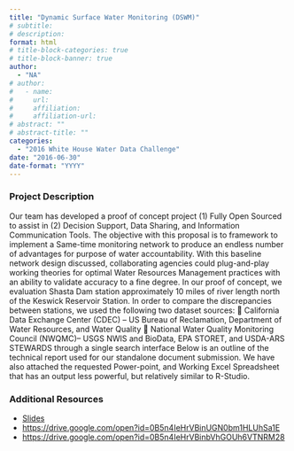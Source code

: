 ```yaml
---
title: "Dynamic Surface Water Monitoring (DSWM)"
# subtitle: 
# description: 
format: html
# title-block-categories: true
# title-block-banner: true
author: 
  - "NA"
# author:
#   - name: 
#     url: 
#     affiliation: 
#     affiliation-url:
# abstract: ""
# abstract-title: ""
categories: 
  - "2016 White House Water Data Challenge"
date: "2016-06-30"
date-format: "YYYY"
---
```


<!-- COMMENT
## params_NOTUSED-proj_title

#### Year: params_NOTUSED-year

#### Topics: params_NOTUSED-topics

#### Awards: params_NOTUSED-awards

#### Team Members: params_NOTUSED-team_members
UNCOMMENT -->

### Project Description

Our team has developed a proof of concept project (1) Fully Open Sourced to assist
 in (2) Decision Support, Data Sharing, and Information Communication Tools. The
 objective with this proposal is to framework to implement a Same-time monitoring
 network to produce an endless number of advantages for purpose of water
 accountability. With this baseline network design discussed, collaborating agencies
 could plug-and-play working theories for optimal Water Resources Management
 practices with an ability to validate accuracy to a fine degree.
 In our proof of concept, we evaluation Shasta Dam station approximately 10 miles
 of river length north of the Keswick Reservoir Station. In order to compare the
 discrepancies between stations, we used the following two dataset sources:
 􀀀 California Data Exchange Center (CDEC) – US Bureau of Reclamation,
 Department of Water Resources, and Water Quality
 􀀀 National Water Quality Monitoring Council (NWQMC)– USGS NWIS and
 BioData, EPA STORET, and USDA-ARS STEWARDS through a single search
 interface
 Below is an outline of the technical report used for our standalone document
 submission. We have also attached the requested Power-point, and Working Excel
 Spreadsheet that has an output less powerful, but relatively similar to R-Studio.

### Additional Resources

- [Slides](https://drive.google.com/open?id=0B5n4IeHrVBinLXlRN3VjNGwwTVk)
- <https://drive.google.com/open?id=0B5n4IeHrVBinUGN0bm1HLUhSa1E>
- <https://drive.google.com/open?id=0B5n4IeHrVBinbVhGOUh6VTNRM28>
